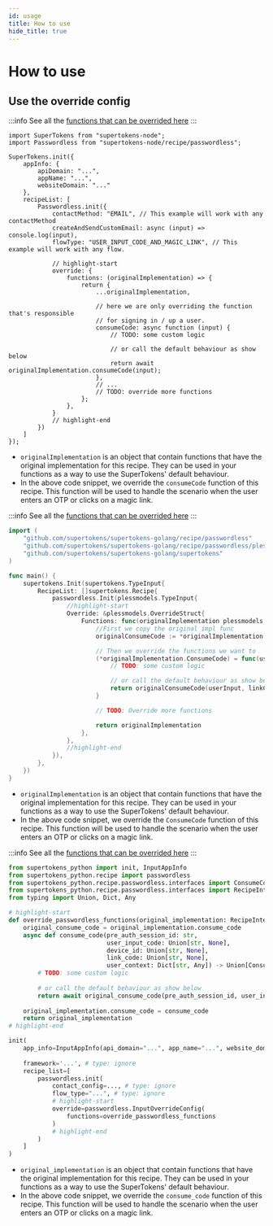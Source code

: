 ```yaml
---
id: usage
title: How to use
hide_title: true
---
```




# How to use

## Use the override config

<BackendSDKTabs>
<TabItem value="nodejs">

:::info
See all the [functions that can be overrided here](https://supertokens.com/docs/nodejs/modules/recipe_passwordless.html#RecipeInterface)
:::

```tsx
import SuperTokens from "supertokens-node";
import Passwordless from "supertokens-node/recipe/passwordless";

SuperTokens.init({
    appInfo: {
        apiDomain: "...",
        appName: "...",
        websiteDomain: "..."
    },
    recipeList: [
        Passwordless.init({
            contactMethod: "EMAIL", // This example will work with any contactMethod
            createAndSendCustomEmail: async (input) => console.log(input),
            flowType: "USER_INPUT_CODE_AND_MAGIC_LINK", // This example will work with any flow.

            // highlight-start
            override: {
                functions: (originalImplementation) => {
                    return {
                        ...originalImplementation,

                        // here we are only overriding the function that's responsible
                        // for signing in / up a user.
                        consumeCode: async function (input) {
                            // TODO: some custom logic

                            // or call the default behaviour as show below
                            return await originalImplementation.consumeCode(input);
                        },
                        // ...
                        // TODO: override more functions
                    };
                },
            }
            // highlight-end
        })
    ]
});
```

- `originalImplementation` is an object that contain functions that have the original implementation for this recipe. They can be used in your functions as a way to use the SuperTokens' default behaviour.
- In the above code snippet, we override the `consumeCode` function of this recipe. This function will be used to handle the scenario when the user enters an OTP or clicks on a magic link.

</TabItem>
<TabItem value="go">

:::info
See all the [functions that can be overrided here](https://pkg.go.dev/github.com/supertokens/supertokens-golang@v0.0.6/recipe/passwordless/plessmodels#RecipeInterface)
:::

```go
import (
	"github.com/supertokens/supertokens-golang/recipe/passwordless"
	"github.com/supertokens/supertokens-golang/recipe/passwordless/plessmodels"
	"github.com/supertokens/supertokens-golang/supertokens"
)

func main() {
	supertokens.Init(supertokens.TypeInput{
		RecipeList: []supertokens.Recipe{
			passwordless.Init(plessmodels.TypeInput{
				//highlight-start
				Override: &plessmodels.OverrideStruct{
					Functions: func(originalImplementation plessmodels.RecipeInterface) plessmodels.RecipeInterface {
						//First we copy the original impl func
						originalConsumeCode := *originalImplementation.ConsumeCode

						// Then we override the functions we want to
						(*originalImplementation.ConsumeCode) = func(userInput *plessmodels.UserInputCodeWithDeviceID, linkCode *string, preAuthSessionID string, userContext supertokens.UserContext) (plessmodels.ConsumeCodeResponse, error) {
							// TODO: some custom logic

							// or call the default behaviour as show below
							return originalConsumeCode(userInput, linkCode, preAuthSessionID, userContext)
						}

						// TODO: Override more functions

						return originalImplementation
					},
				},
				//highlight-end
			}),
		},
	})
}
```

- `originalImplementation` is an object that contain functions that have the original implementation for this recipe. They can be used in your functions as a way to use the SuperTokens' default behaviour.
- In the above code snippet, we override the `ConsumeCode` function of this recipe. This function will be used to handle the scenario when the user enters an OTP or clicks on a magic link.

</TabItem>
<TabItem value="python">

:::info
See all the [functions that can be overrided here](https://supertokens.com/docs/python/recipe/passwordless/interfaces.html#supertokens_python.recipe.passwordless.interfaces.RecipeInterface)
:::

```python
from supertokens_python import init, InputAppInfo
from supertokens_python.recipe import passwordless
from supertokens_python.recipe.passwordless.interfaces import ConsumeCodeOkResult, ConsumeCodeIncorrectUserInputCodeError, ConsumeCodeExpiredUserInputCodeError, ConsumeCodeRestartFlowError
from supertokens_python.recipe.passwordless.interfaces import RecipeInterface
from typing import Union, Dict, Any

# highlight-start
def override_passwordless_functions(original_implementation: RecipeInterface):
	original_consume_code = original_implementation.consume_code
	async def consume_code(pre_auth_session_id: str,
                           user_input_code: Union[str, None],
                           device_id: Union[str, None],
                           link_code: Union[str, None],
                           user_context: Dict[str, Any]) -> Union[ConsumeCodeOkResult, ConsumeCodeIncorrectUserInputCodeError, ConsumeCodeExpiredUserInputCodeError, ConsumeCodeRestartFlowError]:
        # TODO: some custom logic
		
		# or call the default behaviour as show below
		return await original_consume_code(pre_auth_session_id, user_input_code, device_id, link_code, user_context)
	
	original_implementation.consume_code = consume_code
	return original_implementation
# highlight-end

init(
    app_info=InputAppInfo(api_domain="...", app_name="...", website_domain="..."),
    
    framework='...', # type: ignore
    recipe_list=[
        passwordless.init(
            contact_config=..., # type: ignore
            flow_type="...", # type: ignore
            # highlight-start
            override=passwordless.InputOverrideConfig(
                functions=override_passwordless_functions
            )
            # highlight-end
        )
    ]
)
```

- `original_implementation` is an object that contain functions that have the original implementation for this recipe. They can be used in your functions as a way to use the SuperTokens' default behaviour.
- In the above code snippet, we override the `consume_code` function of this recipe. This function will be used to handle the scenario when the user enters an OTP or clicks on a magic link.

</TabItem>
</BackendSDKTabs>